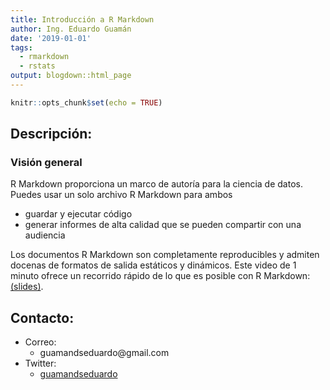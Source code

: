 ```yaml
---
title: Introducción a R Markdown
author: Ing. Eduardo Guamán
date: '2019-01-01'
tags:
  - rmarkdown
  - rstats
output: blogdown::html_page
---
```


```r
knitr::opts_chunk$set(echo = TRUE)
```

## Descripción:

### Visión general

R Markdown proporciona un marco de autoría para la ciencia de datos. Puedes usar un solo archivo R Markdown para ambos

- guardar y ejecutar código
- generar informes de alta calidad que se pueden compartir con una audiencia

Los documentos R Markdown son completamente reproducibles y admiten docenas de formatos de salida estáticos y dinámicos. Este video de 1 minuto ofrece un recorrido rápido de lo que es posible con R Markdown: [(slides)](/slides/diapositiva/diapositiva.html#1/).

## Contacto:

* Correo: 
    * guamandseduardo@gmail.com
* Twitter:
    * [guamandseduardo](https://twitter.com/guamandseduardo)  
